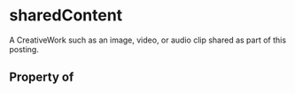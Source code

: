   

# sharedContent

A CreativeWork such as an image, video, or audio clip shared as part of this posting.

## Property of



